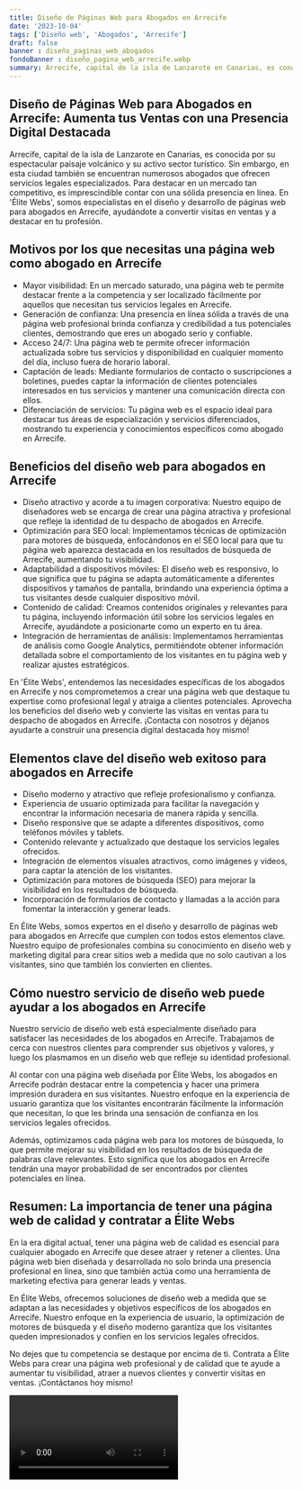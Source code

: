 ```yaml
---
title: Diseño de Páginas Web para Abogados en Arrecife
date: '2023-10-04'
tags: ['Diseño web', 'Abogados', 'Arrecife']
draft: false
banner : diseño_paginas_web_abogados
fondoBanner : diseño_pagina_web_arrecife.webp
summary: Arrecife, capital de la isla de Lanzarote en Canarias, es conocida por su espectacular paisaje volcánico y su activo sector turístico. Sin embargo, en esta ciudad también se encuentran numerosos abogados que ofrecen servicios legales especializados. Para destacar en un mercado tan competitivo, es imprescindible contar con una sólida presencia en línea. En 'Élite Webs', somos especialistas en el diseño y desarrollo de páginas web para abogados en Arrecife, ayudándote a convertir visitas en ventas y a destacar en tu profesión.
---
```


## Diseño de Páginas Web para Abogados en Arrecife: Aumenta tus Ventas con una Presencia Digital Destacada

Arrecife, capital de la isla de Lanzarote en Canarias, es conocida por su espectacular paisaje volcánico y su activo sector turístico. Sin embargo, en esta ciudad también se encuentran numerosos abogados que ofrecen servicios legales especializados. Para destacar en un mercado tan competitivo, es imprescindible contar con una sólida presencia en línea. En 'Élite Webs', somos especialistas en el diseño y desarrollo de páginas web para abogados en Arrecife, ayudándote a convertir visitas en ventas y a destacar en tu profesión.

## Motivos por los que necesitas una página web como abogado en Arrecife

- Mayor visibilidad: En un mercado saturado, una página web te permite destacar frente a la competencia y ser localizado fácilmente por aquellos que necesitan tus servicios legales en Arrecife.
- Generación de confianza: Una presencia en línea sólida a través de una página web profesional brinda confianza y credibilidad a tus potenciales clientes, demostrando que eres un abogado serio y confiable.
- Acceso 24/7: Una página web te permite ofrecer información actualizada sobre tus servicios y disponibilidad en cualquier momento del día, incluso fuera de horario laboral.
- Captación de leads: Mediante formularios de contacto o suscripciones a boletines, puedes captar la información de clientes potenciales interesados en tus servicios y mantener una comunicación directa con ellos.
- Diferenciación de servicios: Tu página web es el espacio ideal para destacar tus áreas de especialización y servicios diferenciados, mostrando tu experiencia y conocimientos específicos como abogado en Arrecife.

## Beneficios del diseño web para abogados en Arrecife

- Diseño atractivo y acorde a tu imagen corporativa: Nuestro equipo de diseñadores web se encarga de crear una página atractiva y profesional que refleje la identidad de tu despacho de abogados en Arrecife.
- Optimización para SEO local: Implementamos técnicas de optimización para motores de búsqueda, enfocándonos en el SEO local para que tu página web aparezca destacada en los resultados de búsqueda de Arrecife, aumentando tu visibilidad.
- Adaptabilidad a dispositivos móviles: El diseño web es responsivo, lo que significa que tu página se adapta automáticamente a diferentes dispositivos y tamaños de pantalla, brindando una experiencia óptima a tus visitantes desde cualquier dispositivo móvil.
- Contenido de calidad: Creamos contenidos originales y relevantes para tu página, incluyendo información útil sobre los servicios legales en Arrecife, ayudándote a posicionarte como un experto en tu área.
- Integración de herramientas de análisis: Implementamos herramientas de análisis como Google Analytics, permitiéndote obtener información detallada sobre el comportamiento de los visitantes en tu página web y realizar ajustes estratégicos.

En 'Élite Webs', entendemos las necesidades específicas de los abogados en Arrecife y nos comprometemos a crear una página web que destaque tu expertise como profesional legal y atraiga a clientes potenciales. Aprovecha los beneficios del diseño web y convierte las visitas en ventas para tu despacho de abogados en Arrecife. ¡Contacta con nosotros y déjanos ayudarte a construir una presencia digital destacada hoy mismo!

<GifSeo />

<Cta />

## Elementos clave del diseño web exitoso para abogados en Arrecife

- Diseño moderno y atractivo que refleje profesionalismo y confianza.
- Experiencia de usuario optimizada para facilitar la navegación y encontrar la información necesaria de manera rápida y sencilla.
- Diseño responsive que se adapte a diferentes dispositivos, como teléfonos móviles y tablets.
- Contenido relevante y actualizado que destaque los servicios legales ofrecidos.
- Integración de elementos visuales atractivos, como imágenes y videos, para captar la atención de los visitantes.
- Optimización para motores de búsqueda (SEO) para mejorar la visibilidad en los resultados de búsqueda.
- Incorporación de formularios de contacto y llamadas a la acción para fomentar la interacción y generar leads.

En Élite Webs, somos expertos en el diseño y desarrollo de páginas web para abogados en Arrecife que cumplen con todos estos elementos clave. Nuestro equipo de profesionales combina su conocimiento en diseño web y marketing digital para crear sitios web a medida que no solo cautivan a los visitantes, sino que también los convierten en clientes.

## Cómo nuestro servicio de diseño web puede ayudar a los abogados en Arrecife

Nuestro servicio de diseño web está especialmente diseñado para satisfacer las necesidades de los abogados en Arrecife. Trabajamos de cerca con nuestros clientes para comprender sus objetivos y valores, y luego los plasmamos en un diseño web que refleje su identidad profesional.

Al contar con una página web diseñada por Élite Webs, los abogados en Arrecife podrán destacar entre la competencia y hacer una primera impresión duradera en sus visitantes. Nuestro enfoque en la experiencia de usuario garantiza que los visitantes encontrarán fácilmente la información que necesitan, lo que les brinda una sensación de confianza en los servicios legales ofrecidos.

Además, optimizamos cada página web para los motores de búsqueda, lo que permite mejorar su visibilidad en los resultados de búsqueda de palabras clave relevantes. Esto significa que los abogados en Arrecife tendrán una mayor probabilidad de ser encontrados por clientes potenciales en línea.

## Resumen: La importancia de tener una página web de calidad y contratar a Élite Webs

En la era digital actual, tener una página web de calidad es esencial para cualquier abogado en Arrecife que desee atraer y retener a clientes. Una página web bien diseñada y desarrollada no solo brinda una presencia profesional en línea, sino que también actúa como una herramienta de marketing efectiva para generar leads y ventas.

En Élite Webs, ofrecemos soluciones de diseño web a medida que se adaptan a las necesidades y objetivos específicos de los abogados en Arrecife. Nuestro enfoque en la experiencia de usuario, la optimización de motores de búsqueda y el diseño moderno garantiza que los visitantes queden impresionados y confíen en los servicios legales ofrecidos.

No dejes que tu competencia se destaque por encima de ti. Contrata a Élite Webs para crear una página web profesional y de calidad que te ayude a aumentar tu visibilidad, atraer a nuevos clientes y convertir visitas en ventas. ¡Contáctanos hoy mismo!

<Video />

<CtaBot job='Abogados' city='Arrecife'/>

<Gmaps query='Arrecife+españa+maps' />